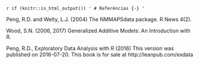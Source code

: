 `r if (knitr::is_html_output()) '
# Referências {-}
'`

Peng, R.D. and Welty, L.J. (2004) The NMMAPSdata package. R News 4(2).

Wood, S.N. (2006, 2017) Generalized Additive Models: An Introduction with R.

Peng, R.D., Exploratory Data Analysis with R (2016) This version was published on 2016-07-20. This book is for sale at http://leanpub.com/exdata

